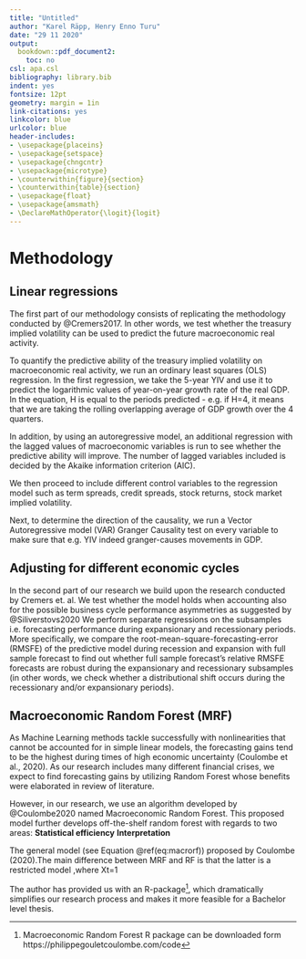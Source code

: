 ```yaml
---
title: "Untitled"
author: "Karel Räpp, Henry Enno Turu"
date: "29 11 2020"
output: 
  bookdown::pdf_document2:
    toc: no
csl: apa.csl
bibliography: library.bib
indent: yes
fontsize: 12pt
geometry: margin = 1in
link-citations: yes
linkcolor: blue
urlcolor: blue
header-includes:
- \usepackage{placeins}
- \usepackage{setspace}
- \usepackage{chngcntr}
- \usepackage{microtype}
- \counterwithin{figure}{section}
- \counterwithin{table}{section}
- \usepackage{float}
- \usepackage{amsmath}
- \DeclareMathOperator{\logit}{logit}
---
```



# Methodology

## Linear regressions
The first part of our methodology consists of replicating the methodology conducted by @Cremers2017. In other words, we test whether the treasury implied volatility can be used to predict the future macroeconomic real activity.

To quantify the predictive ability of the treasury implied volatility on macroeconomic real activity, we run an ordinary least squares (OLS) regression. In the first regression, we take the 5-year YIV and use it to predict the logarithmic values of year-on-year growth rate of the real GDP. In the equation, H is equal to the periods predicted - e.g. if H=4, it means that we are taking the rolling overlapping average of GDP growth over the 4 quarters. 

\begin{equation}
\sum_{j=1}^{j=H}log(1+GDP_{i,t+j})/H = \alpha_{H}+ \beta_{H} \sigma_{IV,t}^{INT} + \varepsilon_{t+H}
\end{equation}

In addition, by using an autoregressive model, an additional regression with the lagged values of macroeconomic variables is run to see whether the predictive ability will improve. The number of lagged variables included is decided by the Akaike information criterion (AIC).

We then proceed to include different control variables to the regression model such as term spreads, credit spreads, stock returns, stock market implied volatility.

\begin{equation}
\sum_{j=1}^{j=H}log(1+GDP_{i,t+j})/H = \alpha_{H}+ \beta_{H} \sigma_{IV,t}^{INT} + Controls +\varepsilon_{t+H}
\end{equation}

Next, to determine the direction of the causality, we run a Vector Autoregressive model (VAR) Granger Causality test on every variable to make sure that e.g. YIV indeed granger-causes movements in GDP. 

## Adjusting for different economic cycles

In the second part of our research we build upon the research conducted by Cremers et. al. We test whether the model holds when accounting also for the possible business cycle performance asymmetries as suggested by @Siliverstovs2020
We perform separate regressions on the subsamples i.e. forecasting performance during expansionary and recessionary periods. More specifically, we compare the root-mean-square-forecasting-error (RMSFE) of the predictive model during recession and expansion with full sample forecast to find out whether full sample forecast’s relative RMSFE forecasts are robust during the expansionary and recessionary subsamples (in other words, we check whether a distributional shift occurs during the recessionary and/or expansionary periods).

## Macroeconomic Random Forest (MRF)
As Machine Learning methods tackle successfully with nonlinearities that cannot be accounted for in simple linear models, the forecasting gains tend to be the highest during times of high economic uncertainty (Coulombe et al., 2020). As our research includes many different financial crises, we expect to find forecasting gains by utilizing Random Forest whose benefits were elaborated in review of literature.

However, in our research, we use an algorithm developed by @Coulombe2020 named Macroeconomic Random Forest. This proposed model further develops off-the-shelf random forest with regards to two areas:
**Statistical efficiency**
**Interpretation**

The general model (see Equation \@ref(eq:macrorf)) proposed by Coulombe (2020).The main difference between MRF and RF is that the latter is a restricted model ,where Xt=1

\begin{equation}
y_{t} = X_{t} \beta_{t} +\varepsilon_{t} (\#eq:macrorf)
\end{equation}
\begin{equation}
\beta_{t}= F(S_{t})
\end{equation}

The author has provided us with an R-package^[Macroeconomic Random Forest R package can be downloaded form https://philippegouletcoulombe.com/code
], which dramatically simplifies our research process and makes it more feasible for a Bachelor level thesis.
